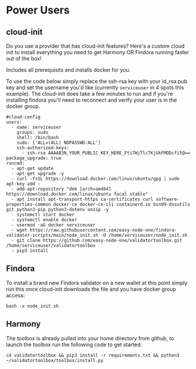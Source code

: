 # Power Users

## cloud-init
Do you use a provider that has cloud-init features? Here's a custom cloud init to install everything you need to get Harmony OR Findora running faster out of the box!  

Includes all prerequisits and installs docker for you.  

To use the code below simply replace the ssh-rsa key with your id_rsa.pub key and set the username you'd like (currently `serviceuser` in 4 spots this example). The cloud-init does take a few minutes to run and if you're installing findora you'll need to reconnect and verify your user is in the docker group.

```text
#cloud-config
users:
  - name: serviceuser
    groups: sudo
    shell: /bin/bash
    sudo: ['ALL=(ALL) NOPASSWD:ALL']
    ssh-authorized-keys:
      - ssh-rsa AAAAB3N_YOUR_PUBLIC_KEY_HERE_Fti7WjTlcTKjUkFMDDcfi5Q==
package_upgrade: true
runcmd:
  - apt-get update
  - apt-get upgrade -y
  - curl -fsSL https://download.docker.com/linux/ubuntu/gpg | sudo apt-key add -
  - add-apt-repository "deb [arch=amd64] https://download.docker.com/linux/ubuntu focal stable"
  - apt install apt-transport-https ca-certificates curl software-properties-common docker-ce docker-ce-cli containerd.io bind9-dnsutils git python3-pip python3-dotenv unzip -y
  - systemctl start docker
  - systemctl enable docker
  - usermod -aG docker serviceuser
  - wget https://raw.githubusercontent.com/easy-node-one/findora-validator-scripts/main/node_init.sh -O /home/serviceuser/node_init.sh
  - git clone https://github.com/easy-node-one/validatortoolbox.git /home/serviceuser/validatortoolbox
  - pip3 install 
  ```

## Findora
To install a brand new Findora validator on a new wallet at this point simply run this once cloud-init downloads the file and you have docker group access:

```text
bash -x node_init.sh
```

## Harmony
The toolbox is already pulled into your home directory from github, to launch the toolbox run the following code to get started:

```text
cd validatortoolbox && pip3 install -r requirements.txt && python3 ~/validatortoolbox/toolbox/install.py
```
